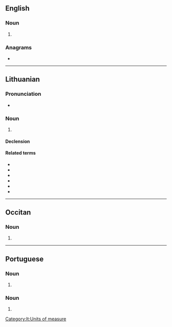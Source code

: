 ==English==

===Noun===
{{head|en|noun form}}

# {{plural of|en|grama}}

===Anagrams===
* {{anagrams|en|a=aagmrs|Magars|margas|ragams|rāgams}}

----

==Lithuanian==
{{wikipedia|lang=lt}}

===Pronunciation===
* {{IPA|lt|[ˈɡrä̌ːmɐs̪]}}

===Noun===
{{lt-noun|head=grãmas|m|grãmai|2}}

# {{l|en|gram}}

====Declension====
{{lt-noun-m-as-2|gram|grãm}}

====Related terms====
{{qualifier|Noun}}
* {{l|lt|centigramas|g=m}}
* {{l|lt|decigramas|g=m}}
* {{l|lt|dekagramas|g=m}}
* {{l|lt|hektogramas|g=m}}
* {{l|lt|kilogramas|g=m}}
* {{l|lt|milligramas|g=m}}

[[Category:lt:Units of measure]]

----

==Occitan==

===Noun===
{{head|oc|noun form}}

# {{plural of|oc|grama}}

----

==Portuguese==

===Noun===
{{head|pt|noun form|g=m}}

# {{plural of|pt|grama}}

===Noun===
{{head|pt|noun form|g=f}}

# {{plural of|pt|grama}}